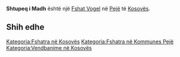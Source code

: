 {{Fshat në Kosovës
 | Emri                = Shtupeq i Madh
| sqi_D_name = Shtupeq i Madh
| sqi_D_FULL_NAME_RO = Shtupeq i Madh
| sqi_D_FULL_NAME_ND_RO = Shtupeq i Madh
| sqi_D_SORT_NAME_RG = SHTUPEQIMADH
| sqi_D_FULL_NAME_RG = Shtupeq i Madh
| sqi_D_FULL_NAME_ND_RG = Shtupeq i Madh
| sqi_V_name = Shtuqepi i Madh
| sqi_V_FULL_NAME_RO = Shtuqepi i Madh Shtuqep i Madh Shtupeqi i Madh Shtupeli i Madh
| sqi_V_FULL_NAME_ND_RO = Shtuqepi i Madh Shtuqep i Madh Shtupeqi i Madh Shtupeli i Madh
| sqi_V_SORT_NAME_RG = SHTUQEPIIMADH SHTUQEPIMADH SHTUPEQIIMADH SHTUPELIIMADH
| sqi_V_FULL_NAME_RG = Shtuqepi i Madh Shtuqep i Madh Shtupeqi i Madh Shtupeli i Madh
| sqi_V_FULL_NAME_ND_RG = Shtuqepi i Madh Shtuqep i Madh Shtupeqi i Madh Shtupeli i Madh
| srp_N_name = Veliki Štupelj
| srp_N_FULL_NAME_RO = Veliki Štupelj
| srp_N_FULL_NAME_ND_RO = Veliki Stupelj
| srp_N_SORT_NAME_RG = VELIKISTUPELJ
| srp_N_FULL_NAME_RG = Veliki Štupelj
| srp_N_FULL_NAME_ND_RG = Veliki Stupelj
| srp_NS_name = Велики Штупељ
| srp_NS_FULL_NAME_RO = Велики Штупељ
| srp_NS_FULL_NAME_ND_RO = Велики Штупељ
| srp_NS_SORT_NAME_RG = ВЕЛИКИШТУПЕЉ
| srp_NS_FULL_NAME_RG = Велики Штупељ
| srp_NS_FULL_NAME_ND_RG = Велики Штупељ
| srp_V_name = Štupelj Veliki
| srp_V_FULL_NAME_RO = Štupelj Veliki
| srp_V_FULL_NAME_ND_RO = Stupelj Veliki
| srp_V_SORT_NAME_RG = STUPELJVELIKI
| srp_V_FULL_NAME_RG = Štupelj Veliki
| srp_V_FULL_NAME_ND_RG = Stupelj Veliki

 | Emri (Rasa dhanore) = 
 | Figura              = 
 | Shteti              = Kosovo
 | Komuna              = Pejë
 | Kodi postar         = 
 | Sipërfaqja          = 

 | Popullsia           = 

 | Regj. i popullsisë  = 
 | Dend. e popullsisë  = 
 | Faqja zyrtare       = 
 <!--- Koordinatat ----> 
 | Gjerësia            = 42.700556
 | Gjatësia            = 20.171944
 | Lartësia            = 
}}
'''Shtupeq i Madh''' është një [[Fshat Vogel]] në [[Pejë]] të [[Kosovës]].

<!-- == Gjeografia == -->
<!-- == Historia == -->
<!-- == Demografia == -->
== Shih edhe ==
{{Komuna Pejë}}
{{Kosovo-Administrata-Cung}}

[[Kategoria:Fshatra në Kosovës]]
[[Kategoria:Fshatra në Kommunes Pejë]]
[[Kategoria:Vendbanime në Kosovës]]